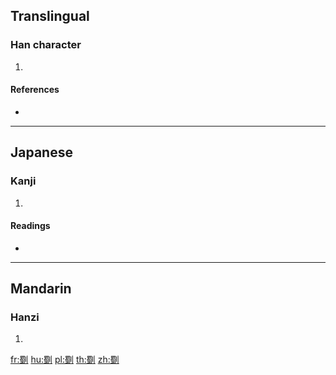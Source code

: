 {{character info/new}}
==Translingual==

===Han character===
{{Han char|rn=18|rad=刀|as=13|sn=15|four=|canj=WILN|ids=⿰蜀刂}}

# {{defn|Han|sort=刀13}}

====References====
* {{Han ref|kx=0144.280|dkj=02212|dj=0325.090|hdz=10358.080|uh=5285|ud=21125}}

----

==Japanese==

===Kanji===
{{ja-kanji|grade=|rs=刀13}}

# {{defn|lang=ja|sort=刀13}}

====Readings====
* {{ja-readings|on=[[たく]] (taku)|kun=}}

----

==Mandarin==

===Hanzi===
{{cmn-hanzi|pin=[[pǐ]] ([[pi3]]), [[zhuò]] ([[zhuo4]])|wg=p'i<sup>3</sup>, cho<sup>4</sup>}}

# {{defn|lang=cmn|sort=刀13}}

[[fr:劅]]
[[hu:劅]]
[[pl:劅]]
[[th:劅]]
[[zh:劅]]